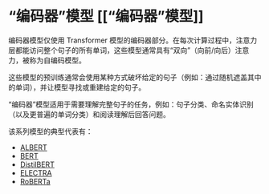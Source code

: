 # “编码器”模型 [[“编码器”模型]]

<CourseFloatingBanner
    chapter={1}
    classNames="absolute z-10 right-0 top-0"
/>

<Youtube id="MUqNwgPjJvQ" />

编码器模型仅使用 Transformer 模型的编码器部分。在每次计算过程中，注意力层都能访问整个句子的所有单词，这些模型通常具有“双向”（向前/向后）注意力，被称为自编码模型。

这些模型的预训练通常会使用某种方式破坏给定的句子（例如：通过随机遮盖其中的单词），并让模型寻找或重建给定的句子。

“编码器”模型适用于需要理解完整句子的任务，例如：句子分类、命名实体识别（以及更普遍的单词分类）和阅读理解后回答问题。

该系列模型的典型代表有：

- [ALBERT](https://huggingface.co/transformers/model_doc/albert.html) 
- [BERT](https://huggingface.co/transformers/model_doc/bert.html) 
- [DistilBERT](https://huggingface.co/transformers/model_doc/distilbert.html) 
- [ELECTRA](https://huggingface.co/transformers/model_doc/electra.html) 
- [RoBERTa](https://huggingface.co/transformers/model_doc/roberta.html) 
